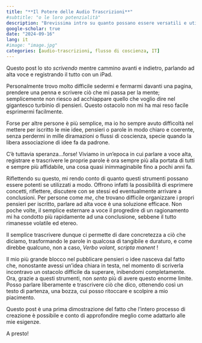 ```yaml
---
title: "**Il Potere delle Audio Trascrizioni**"
#subtitle: "o le loro potenzialità"
description: "Brevissima intro su quanto possano essere versatili e utili le audio trascrizioni nell'era dell'intelligenza artificiale"
google-scholar: true
date: "2024-09-16"
lang: it
#image: "image.jpg"
categories: [audio-trascrizioni, flusso di coscienza, IT]
---
```


Questo post lo sto *scrivendo* mentre cammino avanti e indietro, parlando ad alta voce e registrando il tutto con un iPad.

Personalmente trovo molto difficile sedermi e fermarmi davanti una pagina, prendere una penna e scrivere ciò che mi passa per la mente; semplicemente non riesco ad acchiappare quello che voglio dire nel gigantesco turbinio di pensieri. Questo ostacolo non mi ha mai reso facile esprimermi facilmente.

Forse per altre persone è più semplice, ma io ho sempre avuto difficoltà nel mettere per iscritto le mie idee, pensieri o parole in modo chiaro e coerente, senza perdermi in mille diramazioni o flussi di coscienza, specie quando la libera associazione di idee fa da padrone.

C’è tuttavia speranza…forse! Viviamo in un’epoca in cui parlare a voce alta, registrare e trascrivere le proprie parole è ora sempre più alla portata di tutti e sempre più affidabile, una cosa quasi inimmaginabile fino a pochi anni fa.

Riflettendo su questo, mi rendo conto di quanto questi strumenti possano essere potenti se utilizzati a modo. Offrono infatti la possibilità di esprimere concetti, riflettere, discutere con se stessi ed eventualmente arrivare a conclusioni. Per persone come *me*, che trovano difficile organizzare i propri pensieri per iscritto, parlare ad alta voce è una soluzione efficace. Non poche volte, il semplice esternare a voce il progredire di un ragionamento mi ha condotto più rapidamente ad una conclusione, sebbene il tutto rimanesse volatile ed etereo.

Il semplice trascrivere dunque ci permette di dare concretezza a ciò che diciamo, trasformando le parole in qualcosa di tangibile e duraturo, e come direbbe qualcuno, non a caso, *Verbo volant, scripta manent* !

Il mio più grande blocco nel pubblicare pensieri o idee nasceva dal fatto che, nonostante avessi un’idea chiara in testa, nel momento di scriverla incontravo un ostacolo difficile da superare, inibendomi completamente. Ora, grazie a questi strumenti, non *sento* più di avere questo enorme limite. Posso parlare liberamente e trascrivere ciò che dico, ottenendo così un testo di partenza, una bozza, cui posso ritoccare e scolpire a mio piacimento.

Questo post è una prima dimostrazione del fatto che l’intero processo di creazione è possibile e conto di approfondire meglio come adattarlo alle mie esigenze.

A presto!
